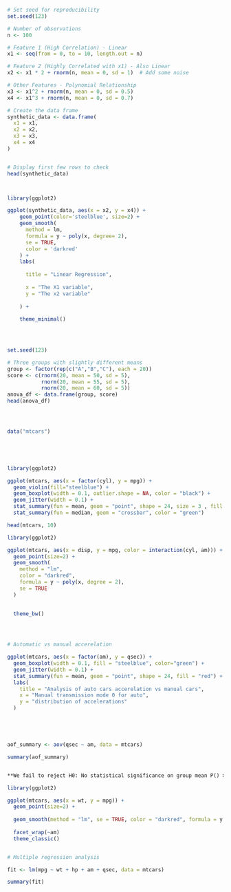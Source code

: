 ```{R}
# Set seed for reproducibility
set.seed(123)

# Number of observations
n <- 100

# Feature 1 (High Correlation) - Linear
x1 <- seq(from = 0, to = 10, length.out = n)

# Feature 2 (Highly Correlated with x1) - Also Linear
x2 <- x1 * 2 + rnorm(n, mean = 0, sd = 1)  # Add some noise

# Other Features - Polynomial Relationship
x3 <- x1^2 + rnorm(n, mean = 0, sd = 0.5)
x4 <- x1^3 + rnorm(n, mean = 0, sd = 0.7)

# Create the data frame
synthetic_data <- data.frame(
  x1 = x1,
  x2 = x2,
  x3 = x3,
  x4 = x4
)


# Display first few rows to check
head(synthetic_data)




```



```{r}
library(ggplot2)

ggplot(synthetic_data, aes(x = x2, y = x4)) + 
    geom_point(color='steelblue', size=2) +
    geom_smooth(
      method = lm,
      formula = y ~ poly(x, degree= 2),
      se = TRUE,
      color = 'darkred'
    ) +
    labs(
      
      title = "Linear Regression",
      
      x = "The X1 variable",
      y = "The x2 variable"
      
    ) +
    
    theme_minimal()
       




```




```{R}
set.seed(123)

# Three groups with slightly different means
group <- factor(rep(c("A","B","C"), each = 20))
score <- c(rnorm(20, mean = 50, sd = 5),
           rnorm(20, mean = 55, sd = 5),
           rnorm(20, mean = 60, sd = 5))
anova_df <- data.frame(group, score)
head(anova_df)





```


```{R}
data("mtcars")



  
```


```{R}
library(ggplot2)

ggplot(mtcars, aes(x = factor(cyl), y = mpg)) +
  geom_violin(fill="steelblue") +
  geom_boxplot(width = 0.1, outlier.shape = NA, color = "black") +
  geom_jitter(width = 0.1) +
  stat_summary(fun = mean, geom = "point", shape = 24, size = 3 , fill = "red") +
  stat_summary(fun = median, geom = "crossbar", color = "green")


```








```{R}

head(mtcars, 10)

```


```{R}
library(ggplot2)

ggplot(mtcars, aes(x = disp, y = mpg, color = interaction(cyl, am))) + 
  geom_point(size=2) +
  geom_smooth(
    method = "lm",
    color = "darkred",
    formula = y ~ poly(x, degree = 2),
    se = TRUE
  )
  
  
  theme_bw()





```



```{R}
# Automatic vs manual accerelation

ggplot(mtcars, aes(x = factor(am), y = qsec)) +
  geom_boxplot(width = 0.1, fill = "steelblue", color="green") +
  geom_jitter(width = 0.1) +
  stat_summary(fun = mean, geom = "point", shape = 24, fill = "red") +
  labs(
    title = "Analysis of auto cars accerelation vs manual cars",
    x = "Manual transmission mode 0 for auto",
    y = "distribution of accelerations"
  )






```





```{R}
aof_summary <- aov(qsec ~ am, data = mtcars)

summary(aof_summary)



```

```{md}
**We fail to reject H0: No statistical significance on group mean P() > 0.05**
```

```{R}

library(ggplot2)

ggplot(mtcars, aes(x = wt, y = mpg)) + 
  geom_point(size=2) +
  
  geom_smooth(method = "lm", se = TRUE, color = "darkred", formula = y ~ poly(x, degree = 2)) +
  
  facet_wrap(~am)
  theme_classic()



```




```{R}
# Multiple regression analysis

fit <- lm(mpg ~ wt + hp + am + qsec, data = mtcars)

summary(fit)




```
